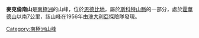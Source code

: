 '''麥克倫南山'''是[[南極洲|南極洲]]的山峰，位於[[恩德比地|恩德比地]]，屬於[[斯科特山脈|斯科特山脈]]的一部分，處於[[霍華德山|霍華德山]]以南7公里，該山峰在1956年由[[澳大利亞|澳大利亞]]探險隊發現。

{{coord|67|12|S|51|5|E|source:GNIS|display=title}}

{{Antarctica-geo-stub}}
[[Category:南極洲山峰|Category:南極洲山峰]]